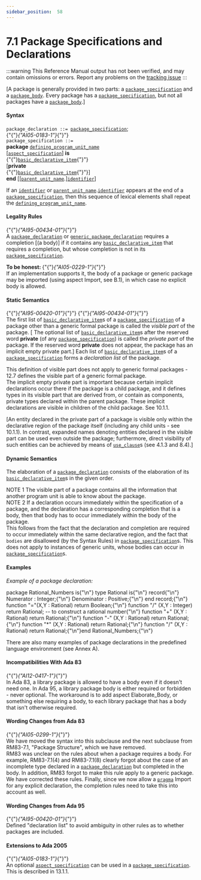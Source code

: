 ---
sidebar_position:  58
---

# 7.1 Package Specifications and Declarations

:::warning
This Reference Manual output has not been verified,
and may contain omissions or errors.
Report any problems on the [tracking issue](https://github.com/ada-lang-io/ada-lang-io/issues/20)
:::


<p>[A package is generally provided in two parts: a <code><a href="../AA-7/AA-7.1#S0230">package_specification</a></code> and a <code><a href="../AA-7/AA-7.2#S0231">package_body</a></code>. Every package has a <code><a href="../AA-7/AA-7.1#S0230">package_specification</a></code>, but not all packages have a <code><a href="../AA-7/AA-7.2#S0231">package_body</a></code>.] <br /></p>


#### Syntax


<CodeBlock>
<code>package_declaration</code><a id="S0229"></a><code> ::= </code><code><a href="../AA-7/AA-7.1#S0230">package_specification</a></code>;<br />

</CodeBlock>

<CodeBlock>
{"{"}<em>{"AI05-0183-1"}</em>{"}"} <br /><code>package_specification</code><a id="S0230"></a><code> ::= </code><br />    <strong>package</strong> <code><a href="../AA-6/AA-6.1#S0201">defining_program_unit_name</a></code><br />        [<code><a href="../AA-13/AA-13.1#S0346">aspect_specification</a></code>] <strong>is</strong><br />      {"{"}<code><a href="../AA-3/AA-3.11#S0088">basic_declarative_item</a></code>{"}"}<br />   [<strong>private</strong><br />      {"{"}<code><a href="../AA-3/AA-3.11#S0088">basic_declarative_item</a></code>{"}"}]<br />    <strong>end</strong> [[<code><a href="../AA-10/AA-10.1#S0291">parent_unit_name</a></code>.]<code><a href="../AA-2/AA-2.3#S0002">identifier</a></code>]<br />

</CodeBlock>
<p>If an <code><a href="../AA-2/AA-2.3#S0002">identifier</a></code> or <code><a href="../AA-10/AA-10.1#S0291">parent_unit_name</a></code>.<code><a href="../AA-2/AA-2.3#S0002">identifier</a></code> appears at the end of a <code><a href="../AA-7/AA-7.1#S0230">package_specification</a></code>, then this sequence of lexical elements shall repeat the <code><a href="../AA-6/AA-6.1#S0201">defining_program_unit_name</a></code>. <br /></p>


#### Legality Rules

<p>{"{"}<em>{"AI95-00434-01"}</em>{"}"} <br />A <code><a href="../AA-7/AA-7.1#S0229">package_declaration</a></code> or <code><a href="../AA-12/AA-12.1#S0312">generic_package_declaration</a></code> requires a completion [(a body)] if it contains any <code><a href="../AA-3/AA-3.11#S0088">basic_declarative_item</a></code> that requires a completion, but whose completion is not in its <code><a href="../AA-7/AA-7.1#S0230">package_specification</a></code>. <br /></p>

<Admonition type="aarm" aarm="note" title="Note: ">
<strong>To be honest: </strong>{"{"}<em>{"AI05-0229-1"}</em>{"}"} <br />If an implementation supports it, the body of a package or generic package may be imported (using aspect Import, see B.1), in which case no explicit body is allowed. <br /></Admonition>


#### Static Semantics

<p>{"{"}<em>{"AI95-00420-01"}</em>{"}"} {"{"}<em>{"AI95-00434-01"}</em>{"}"} <br />The first list of <code><a href="../AA-3/AA-3.11#S0088">basic_declarative_item</a></code>s of a <code><a href="../AA-7/AA-7.1#S0230">package_specification</a></code> of a package other than a generic formal package is called the <em>visible part</em> of the package. [ The optional list of <code><a href="../AA-3/AA-3.11#S0088">basic_declarative_item</a></code>s after the reserved word <strong>private</strong> (of any <code><a href="../AA-7/AA-7.1#S0230">package_specification</a></code>) is called the <em>private part</em> of the package. If the reserved word <strong>private</strong> does not appear, the package has an implicit empty private part.] Each list of <code><a href="../AA-3/AA-3.11#S0088">basic_declarative_item</a></code>s of a <code><a href="../AA-7/AA-7.1#S0230">package_specification</a></code> forms a <em>declaration list</em> of the package.<br /></p>

<Admonition type="aarm" aarm="ramification" title="Ramification: ">
<strong></strong>This definition of visible part does not apply to generic formal packages - 12.7 defines the visible part of a generic formal package.<br /></Admonition>

<Admonition type="aarm" aarm="note" title="Note: ">
The implicit empty private part is important because certain implicit declarations occur there if the package is a child package, and it defines types in its visible part that are derived from, or contain as components, private types declared within the parent package. These implicit declarations are visible in children of the child package. See 10.1.1. <br /></Admonition>

<p>[An entity declared in the private part of a package is visible only within the declarative region of the package itself (including any child units - see 10.1.1). In contrast, expanded names denoting entities declared in the visible part can be used even outside the package; furthermore, direct visibility of such entities can be achieved by means of <code><a href="../AA-8/AA-8.4#S0235">use_clause</a></code>s (see 4.1.3 and 8.4).] <br /></p>


#### Dynamic Semantics

<p>The elaboration of a <code><a href="../AA-7/AA-7.1#S0229">package_declaration</a></code> consists of the elaboration of its <code><a href="../AA-3/AA-3.11#S0088">basic_declarative_item</a></code>s in the given order. <br /></p>

<Admonition type="aarm" aarm="note" title="Note: ">
NOTE 1   The visible part of a package contains all the information that another program unit is able to know about the package.<br /></Admonition>

<Admonition type="aarm" aarm="note" title="Note: ">
NOTE 2   If a declaration occurs immediately within the specification of a package, and the declaration has a corresponding completion that is a body, then that body has to occur immediately within the body of the package. <br /></Admonition>

<Admonition type="aarm" aarm="proof" title="Proof: ">
<strong></strong>This follows from the fact that the declaration and completion are required to occur immediately within the same declarative region, and the fact that <code>bodies</code> are disallowed (by the Syntax Rules) in <code><a href="../AA-7/AA-7.1#S0230">package_specification</a></code>s. This does not apply to instances of generic units, whose bodies can occur in <code><a href="../AA-7/AA-7.1#S0230">package_specification</a></code>s. <br /></Admonition>


#### Examples

<p><em>Example of a package declaration:</em> <br /></p>

<CodeBlock>
package Rational_Numbers is{"\n"}
   type Rational is{"\n"}      record{"\n"}         Numerator   : Integer;{"\n"}         Denominator : Positive;{"\n"}      end record;{"\n"}
   function "="(X,Y : Rational) return Boolean;{"\n"}
   function "/"  (X,Y : Integer)  return Rational;  --  to construct a rational number{"\n"}
   function "+"  (X,Y : Rational) return Rational;{"\n"}   function "-"  (X,Y : Rational) return Rational;{"\n"}   function "*"  (X,Y : Rational) return Rational;{"\n"}   function "/"  (X,Y : Rational) return Rational;{"\n"}end Rational_Numbers;{"\n"}

</CodeBlock>
<p>There are also many examples of package declarations in the predefined language environment (see Annex A). <br /></p>


#### Incompatibilities With Ada 83

<Admonition type="aarm" aarm="note" title="Note: ">
{"{"}<em>{"AI12-0417-1"}</em>{"}"} <br />In Ada 83, a library package is allowed to have a body even if it doesn't need one. In Ada 95, a library package body is either required or forbidden - never optional. The workaround is to add aspect Elaborate_Body, or something else requiring a body, to each library package that has a body that isn't otherwise required. <br /></Admonition>


#### Wording Changes from Ada 83

<Admonition type="aarm" aarm="note" title="Note: ">
{"{"}<em>{"AI05-0299-1"}</em>{"}"} <br />We have moved the syntax into this subclause and the next subclause from RM83-7.1, "Package Structure", which we have removed.<br /></Admonition>

<Admonition type="aarm" aarm="note" title="Note: ">
RM83 was unclear on the rules about when a package requires a body. For example, RM83-7.1(4) and RM83-7.1(8) clearly forgot about the case of an incomplete type declared in a <code><a href="../AA-7/AA-7.1#S0229">package_declaration</a></code> but completed in the body. In addition, RM83 forgot to make this rule apply to a generic package. We have corrected these rules. Finally, since we now allow a <code><a href="../AA-2/AA-2.8#S0019">pragma</a></code> Import for any explicit declaration, the completion rules need to take this into account as well. <br /></Admonition>


#### Wording Changes from Ada 95

<Admonition type="aarm" aarm="note" title="Note: ">
{"{"}<em>{"AI95-00420-01"}</em>{"}"} <br />Defined "declaration list" to avoid ambiguity in other rules as to whether packages are included. <br /></Admonition>


#### Extensions to Ada 2005

<Admonition type="aarm" aarm="note" title="Note: ">
{"{"}<em>{"AI05-0183-1"}</em>{"}"} <br />An optional <code><a href="../AA-13/AA-13.1#S0346">aspect_specification</a></code> can be used in a <code><a href="../AA-7/AA-7.1#S0230">package_specification</a></code>. This is described in 13.1.1. <br /></Admonition>


